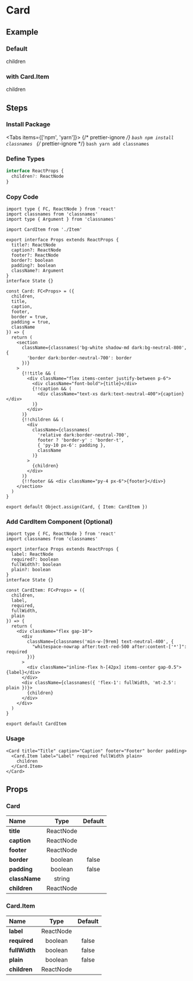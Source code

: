 
<BackTop />

# Card

## Example

### Default

<div className="mt-4">
  <Card title="Title" caption="Caption" footer="Footer" border padding>
    children
  </Card>
</div>

### with Card.Item

<div className="mt-4">
  <Card title="Title" caption="Caption" footer="Footer" border padding>
    <Card.Item label="Label" required fullWidth plain>
      children
    </Card.Item>
  </Card>
</div>

## Steps

<div className="steps">

### Install Package

<Tabs items={['npm', 'yarn']}>
  {/* prettier-ignore */}
  <Tab>
    ```bash
    npm install classnames
    ```
    </Tab>
  {/* prettier-ignore */}
  <Tab>
    ```bash
    yarn add classnames
    ```
</Tab>
</Tabs>

### Define Types

```ts filename="types/index.d.ts"
interface ReactProps {
  children?: ReactNode
}
```

### Copy Code

```tsx filename="components/Card/index.tsx"
import type { FC, ReactNode } from 'react'
import classnames from 'classnames'
import type { Argument } from 'classnames'

import CardItem from './Item'

export interface Props extends ReactProps {
  title?: ReactNode
  caption?: ReactNode
  footer?: ReactNode
  border?: boolean
  padding?: boolean
  className?: Argument
}
interface State {}

const Card: FC<Props> = ({
  children,
  title,
  caption,
  footer,
  border = true,
  padding = true,
  className
}) => {
  return (
    <section
      className={classnames('bg-white shadow-md dark:bg-neutral-800', {
        'border dark:border-neutral-700': border
      })}
    >
      {!!title && (
        <div className="flex items-center justify-between p-6">
          <div className="font-bold">{title}</div>
          {!!caption && (
            <div className="text-xs dark:text-neutral-400">{caption}</div>
          )}
        </div>
      )}
      {!!children && (
        <div
          className={classnames(
            'relative dark:border-neutral-700',
            footer ? 'border-y' : 'border-t',
            { 'py-10 px-6': padding },
            className
          )}
        >
          {children}
        </div>
      )}
      {!!footer && <div className="py-4 px-6">{footer}</div>}
    </section>
  )
}

export default Object.assign(Card, { Item: CardItem })
```

### Add CardItem Component (Optional)

```tsx filename="components/Card/Item/index.tsx"
import type { FC, ReactNode } from 'react'
import classnames from 'classnames'

export interface Props extends ReactProps {
  label: ReactNode
  required?: boolean
  fullWidth?: boolean
  plain?: boolean
}
interface State {}

const CardItem: FC<Props> = ({
  children,
  label,
  required,
  fullWidth,
  plain
}) => {
  return (
    <div className="flex gap-10">
      <div
        className={classnames('min-w-[9rem] text-neutral-400', {
          "whitespace-nowrap after:text-red-500 after:content-['*']": required
        })}
      >
        <div className="inline-flex h-[42px] items-center gap-0.5">{label}</div>
      </div>
      <div className={classnames({ 'flex-1': fullWidth, 'mt-2.5': plain })}>
        {children}
      </div>
    </div>
  )
}

export default CardItem
```

### Usage

```tsx
<Card title="Title" caption="Caption" footer="Footer" border padding>
  <Card.Item label="Label" required fullWidth plain>
    children
  </Card.Item>
</Card>
```

</div>

## Props

### Card

| Name          |   Type    | Default |
| :------------ | :-------: | :-----: |
| **title**     | ReactNode |         |
| **caption**   | ReactNode |         |
| **footer**    | ReactNode |         |
| **border**    |  boolean  |  false  |
| **padding**   |  boolean  |  false  |
| **className** |  string   |         |
| **children**  | ReactNode |         |

### Card.Item

| Name                  |   Type    | Default |
| :-------------------- | :-------: | :-----: |
| **label**<Required /> | ReactNode |         |
| **required**          |  boolean  |  false  |
| **fullWidth**         |  boolean  |  false  |
| **plain**             |  boolean  |  false  |
| **children**          | ReactNode |         |

<Comment />
